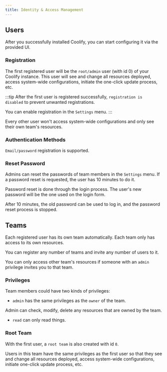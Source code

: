 ```yaml
---
title: Identity & Access Management
---
```

## Users
After you successfully installed Coolify, you can start configuring it via the provided UI.

### Registration

The first registered user will be the `root/admin` user (with id 0) of your Coolify instance. This user will see and change all resources deployed, access system-wide configurations, initiate the one-click update process, etc.

:::tip 
After the first user is registered successfully, `registration is disabled` to prevent unwanted registrations. 

You can enable registration in the `Settings` menu. 
:::

Every other user won't access system-wide configurations and only see their own team's resources.

### Authentication Methods
`Email/password` registration is supported.

### Reset Password

Admins can reset the passwords of team members in the `Settings` menu. If a password reset is requested, the user has 10 minutes to do it. 

Password reset is done through the login process. The user's new password will be the one used on the login form. 

After 10 minutes, the old password can be used to log in, and the password reset process is stopped. 


## Teams
Each registered user has its own team automatically. Each team only has access to its own resources. 

You can register any number of teams and invite any number of users to it.

You can only access other team's resources if someone with an `admin` privilege invites you to that team.

### Privileges
Team members could have two kinds of privileges:

- `admin` has the same privileges as the `owner` of the team.

Admin can check, modify, delete any resources that are owned by the team.

- `read` can only read things.

### Root Team
With the first user, a `root team` is also created with id `0`. 

Users in this team have the same privileges as the first user so that they see and change all resources deployed, access system-wide configurations, initiate one-click update process, etc.
